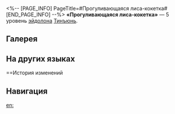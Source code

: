 <%-- [PAGE_INFO]
PageTitle=#Прогуливающаяся лиса-кокетка#
[END_PAGE_INFO] --%>
{{Эйдолон Инфобокс
|Название         = Прогуливающаяся лиса-кокетка
|Изображение      = Эйдолон Прогуливающаяся лиса-кокетка.png
|Персонаж         = Тинъюнь
|Уровень          = 5
|Длительность     = 
|Описание         = Уровень навыка повышается на 2, максимальный уровень - 15. Уровень таланта повышается на 2, максимальный уровень - 15.
|Свойство1        = 
|Масштабирование1 = 
}}
'''«Прогуливающаяся лиса-кокетка»''' — 5 уровень [[эйдолон]]а [[Тинъюнь]].

==Галерея==
{{Галерея|position=left|captionalign=center
|Персонаж Тинъюнь Эйдолон 5.png|Осколок Эйдолона
}}

==На других языках==
{{На других языках
|en   = Sauntering Coquette
|zhs  = 绥绥狐魅
|zht  = 綏綏狐魅
|ja   = {{Rubi|綏|やす}}んずる{{Rubi|狐魅|こび}}
|ko   = 여우의 태연함
|es   = Coquetería de paseo
|fr   = Passante coquette
|ru   = Прогуливающаяся лиса-кокетка
|th   = Sauntering Coquette
|vi   = Hồ Yêu Ma Mị
|de   = Flanierende Kokotte
|id   = Sauntering Coquette
|pt   = Astúcia Tranquila
}}

==История изменений
{{История изменений|3.5}}

==Навигация==
{{Навык Навбокс|Тинъюнь}}

[[en:]]